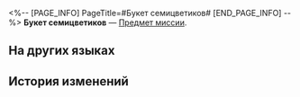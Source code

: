 <%-- [PAGE_INFO]
PageTitle=#Букет семицветиков#
[END_PAGE_INFO] --%>
{{Предмет Инфобокс
|id          = 140152
|Изображение = Предмет Букет семицветиков.png
|Тип         = Предмет миссии
|Инвентарь   = Миссии
|Редкость    = 3
|Эффект      = 
|Описание    = Букет свежих семицветиков. На языке цветов он означает «красота в простоте».
}}
'''Букет семицветиков''' — [[Предмет миссии]].

==На других языках==
{{На других языках
|en   = A Bunch of Rainbows
|zhs  = 一束七彩虹
|zht  = 一束七彩虹
|ja   = 七彩虹の花束
|ko   = 무지개 한 다발
|es   = Ramo de arcoíris
|fr   = Un bouquet d'arcs-en-ciel
|ru   = Букет семицветиков
|th   = ช่อดอก Rainbow
|vi   = Một Bó Cầu Vồng Bảy Sắc
|de   = Ein Strauß Regenbögen
|id   = Sebuket Rainbow
|pt   = Um Monte de Arco-íris
}}

==История изменений==
{{История изменений|3.5}}